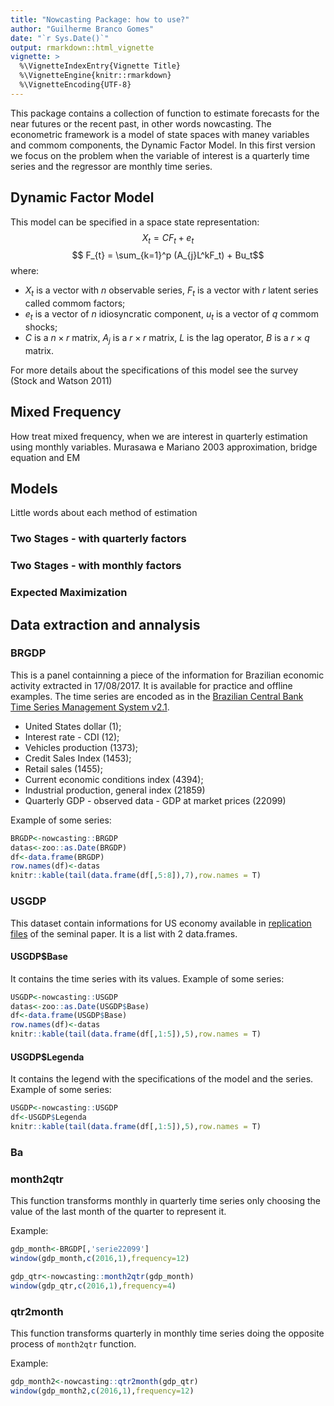 ```yaml
---
title: "Nowcasting Package: how to use?"
author: "Guilherme Branco Gomes"
date: "`r Sys.Date()`"
output: rmarkdown::html_vignette
vignette: >
  %\VignetteIndexEntry{Vignette Title}
  %\VignetteEngine{knitr::rmarkdown}
  %\VignetteEncoding{UTF-8}
---
```


This package contains a collection of function to estimate forecasts for the near futures or the recent past, in other words nowcasting. The econometric framework is a model of state spaces with maney variables and commom components, the Dynamic Factor Model.
In this first version we focus on the problem when the variable of interest is a quarterly time series and the regressor are monthly time series.

## Dynamic Factor Model

This model can be specified in a space state representation:
$$X_t = C F_t + e_t$$
$$ F_{t} = \sum_{k=1}^p (A_{j}L^kF_t) + Bu_t$$
where:

* $X_t$ is a vector with $n$ observable series, $F_t$ is a vector with $r$ latent series called commom factors;
* $e_t$ is a vector of $n$ idiosyncratic component, $u_t$ is a vector of $q$ commom shocks;
* $C$ is a $n \times r$ matrix, $A_j$ is a $r \times r$ matrix, $L$ is the lag operator, $B$ is a $r\times q$ matrix.

For more details about the specifications of this model see the survey (Stock and Watson 2011)


## Mixed Frequency

How treat mixed frequency, when we are interest in quarterly estimation using monthly variables.
Murasawa e Mariano 2003 approximation, bridge equation and EM

## Models

Little words about each method of estimation

### Two Stages - with quarterly factors

### Two Stages - with monthly factors

### Expected Maximization


## Data extraction and annalysis

### BRGDP

This is a panel containning a piece of the information for Brazilian economic activity extracted in 17/08/2017. It is available for practice and offline examples. The time series are encoded as in the [Brazilian Central Bank Time Series Management System v2.1](https://www3.bcb.gov.br/sgspub/).

* United States dollar (1); 
* Interest rate - CDI (12); 
* Vehicles production (1373); 
* Credit Sales Index (1453); 
* Retail sales (1455); 
* Current economic conditions index (4394); 
* Industrial production, general index (21859)
* Quarterly GDP - observed data - GDP at market prices (22099)

Example of some series:

```r
BRGDP<-nowcasting::BRGDP
datas<-zoo::as.Date(BRGDP)
df<-data.frame(BRGDP)
row.names(df)<-datas
knitr::kable(tail(data.frame(df[,5:8]),7),row.names = T)
```

### USGDP

This dataset contain informations for US economy available in [replication files](https://www.newyorkfed.org/research/economists/giannone/pub) of the seminal paper. It is a list with 2 data.frames.

#### USGDP$Base

It contains the time series with its values. Example of some series:

```r
USGDP<-nowcasting::USGDP
datas<-zoo::as.Date(USGDP$Base)
df<-data.frame(USGDP$Base)
row.names(df)<-datas
knitr::kable(tail(data.frame(df[,1:5]),5),row.names = T)
```

#### USGDP$Legenda

It contains the legend with the specifications of the model and the series. Example of some series:

```r
USGDP<-nowcasting::USGDP
df<-USGDP$Legenda
knitr::kable(tail(data.frame(df[,1:5]),5),row.names = T)
```

### Ba


### month2qtr

This function transforms monthly in quarterly time series only choosing the value of the last month of the quarter to represent it.

Example:

```r
gdp_month<-BRGDP[,'serie22099']
window(gdp_month,c(2016,1),frequency=12)
```

```r
gdp_qtr<-nowcasting::month2qtr(gdp_month)
window(gdp_qtr,c(2016,1),frequency=4)
```

### qtr2month

This function transforms quarterly in monthly time series doing the opposite process of `month2qtr` function.

Example:

```r
gdp_month2<-nowcasting::qtr2month(gdp_qtr)
window(gdp_month2,c(2016,1),frequency=12)
```





